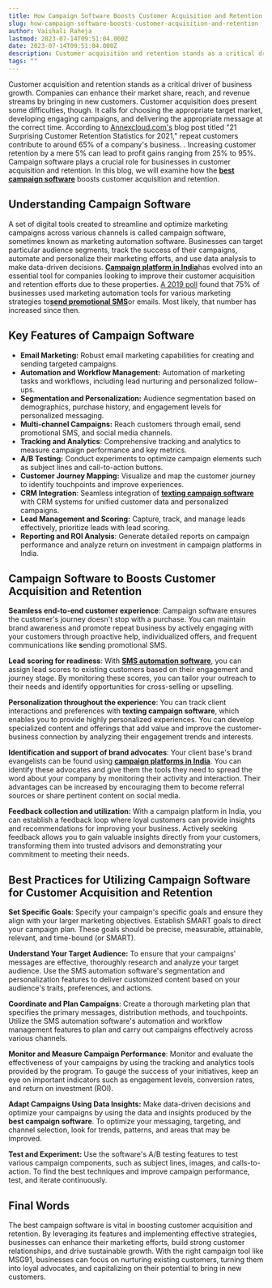 ```yaml
---
title: How Campaign Software Boosts Customer Acquisition and Retention
slug: how-campaign-software-boosts-customer-acquisition-and-retention
author: Vaishali Raheja
lastmod: 2023-07-14T09:51:04.000Z
date: 2023-07-14T09:51:04.000Z
description: Customer acquisition and retention stands as a critical driver of business growth. Companies can enhance their market share, reach, and revenue streams by bringing in new customers. Customer acquisition does present some difficulties, though. It calls for choosing the appropriate target market, developing engaging campaigns, and delivering the appropriate message at the correct time. According to [Annexcloud.com's](https://www.annexcloud.com/blog/21-surprising-customer-retention-statistics-2021/) blog post titled "21 Surprising Customer Retention Statistics for 2021," repeat customers contribute to around 65% of a company's business. . Increasing customer retention by a mere 5% can lead to profit gains ranging from 25% to 95%. Campaign software plays a crucial role for businesses in customer acquisition and retention. In this blog, we will examine how the boosts customer acquisition and retention.
tags: ""
---
```


Customer acquisition and retention stands as a critical driver of business growth. Companies can enhance their market share, reach, and revenue streams by bringing in new customers. Customer acquisition does present some difficulties, though. It calls for choosing the appropriate target market, developing engaging campaigns, and delivering the appropriate message at the correct time. According to [Annexcloud.com's](https://www.annexcloud.com/blog/21-surprising-customer-retention-statistics-2021/) blog post titled "21 Surprising Customer Retention Statistics for 2021," repeat customers contribute to around 65% of a company's business. . Increasing customer retention by a mere 5% can lead to profit gains ranging from 25% to 95%. Campaign software plays a crucial role for businesses in customer acquisition and retention. In this blog, we will examine how the [**best campaign software**](https://msg91.com/in/campaign) boosts customer acquisition and retention.

**Understanding Campaign Software**
-----------------------------------

A set of digital tools created to streamline and optimize marketing campaigns across various channels is called campaign software, sometimes known as marketing automation software. Businesses can target particular audience segments, track the success of their campaigns, automate and personalize their marketing efforts, and use data analysis to make data-driven decisions. [**Campaign platform in India**](https://msg91.com/in/campaign)has evolved into an essential tool for companies looking to improve their customer acquisition and retention efforts due to these properties. [A 2019 poll](https://resources.industrydive.com/state-of-marketing-automation-2019-survey-report) found that 75% of businesses used marketing automation tools for various marketing strategies to[**send promotional SMS**](https://msg91.com/in/campaign)or emails. Most likely, that number has increased since then.

**Key Features of Campaign Software**
-------------------------------------

* **Email Marketing:** Robust email marketing capabilities for creating and sending targeted campaigns.
* **Automation and Workflow Management:** Automation of marketing tasks and workflows, including lead nurturing and personalized follow-ups.
* **Segmentation and Personalization:** Audience segmentation based on demographics, purchase history, and engagement levels for personalized messaging.
* **Multi-channel Campaigns:** Reach customers through email, send promotional SMS, and social media channels.
* **Tracking and Analytics**: Comprehensive tracking and analytics to measure campaign performance and key metrics.
* **A/B Testing:** Conduct experiments to optimize campaign elements such as subject lines and call-to-action buttons.
* **Customer Journey Mapping:** Visualize and map the customer journey to identify touchpoints and improve experiences.
* **CRM Integration**: Seamless integration of [**texting campaign software**](https://msg91.com/in/campaign) with CRM systems for unified customer data and personalized campaigns.
* **Lead Management and Scoring:** Capture, track, and manage leads effectively, prioritize leads with lead scoring.
* **Reporting and ROI Analysis**: Generate detailed reports on campaign performance and analyze return on investment in campaign platforms in India.

**Campaign Software to Boosts Customer Acquisition and Retention**
------------------------------------------------------------------

**Seamless end-to-end customer experience**: Campaign software ensures the customer's journey doesn't stop with a purchase. You can maintain brand awareness and promote repeat business by actively engaging with your customers through proactive help, individualized offers, and frequent communications like **s**ending promotional SMS.

**Lead scoring for readiness**: With [**SMS automation software**](https://msg91.com/in/campaign), you can assign lead scores to existing customers based on their engagement and journey stage. By monitoring these scores, you can tailor your outreach to their needs and identify opportunities for cross-selling or upselling.

**Personalization throughout the experience**: You can track client interactions and preferences with **texting campaign software**, which enables you to provide highly personalized experiences. You can develop specialized content and offerings that add value and improve the customer-business connection by analyzing their engagement trends and interests.

**Identification and support of brand advocates**: Your client base's brand evangelists can be found using [**campaign platforms in India**](https://msg91.com/in/campaign). You can identify these advocates and give them the tools they need to spread the word about your company by monitoring their activity and interaction. Their advantages can be increased by encouraging them to become referral sources or share pertinent content on social media.

**Feedback collection and utilization:** With a campaign platform in India, you can establish a feedback loop where loyal customers can provide insights and recommendations for improving your business. Actively seeking feedback allows you to gain valuable insights directly from your customers, transforming them into trusted advisors and demonstrating your commitment to meeting their needs.

**Best Practices for Utilizing Campaign Software for Customer Acquisition and Retention**
-----------------------------------------------------------------------------------------

**Set Specific Goals**: Specify your campaign's specific goals and ensure they align with your larger marketing objectives. Establish SMART goals to direct your campaign plan. These goals should be precise, measurable, attainable, relevant, and time-bound (or SMART).

**Understand Your Target Audience:** To ensure that your campaigns' messages are effective, thoroughly research and analyze your target audience. Use the SMS automation software's segmentation and personalization features to deliver customized content based on your audience's traits, preferences, and actions.

**Coordinate and Plan Campaigns**: Create a thorough marketing plan that specifies the primary messages, distribution methods, and touchpoints. Utilize the SMS automation software's automation and workflow management features to plan and carry out campaigns effectively across various channels.

**Monitor and Measure Campaign Performance**: Monitor and evaluate the effectiveness of your campaigns by using the tracking and analytics tools provided by the program. To gauge the success of your initiatives, keep an eye on important indicators such as engagement levels, conversion rates, and return on investment (ROI).

**Adapt Campaigns Using Data Insights:** Make data-driven decisions and optimize your campaigns by using the data and insights produced by the **best campaign software**. To optimize your messaging, targeting, and channel selection, look for trends, patterns, and areas that may be improved.

**Test and Experiment:** Use the software's A/B testing features to test various campaign components, such as subject lines, images, and calls-to-action. To find the best techniques and improve campaign performance, test, and iterate continuously.

Final Words
-----------

The best campaign software is vital in boosting customer acquisition and retention. By leveraging its features and implementing effective strategies, businesses can enhance their marketing efforts, build strong customer relationships, and drive sustainable growth. With the right campaign tool like MSG91, businesses can focus on nurturing existing customers, turning them into loyal advocates, and capitalizing on their potential to bring in new customers.

